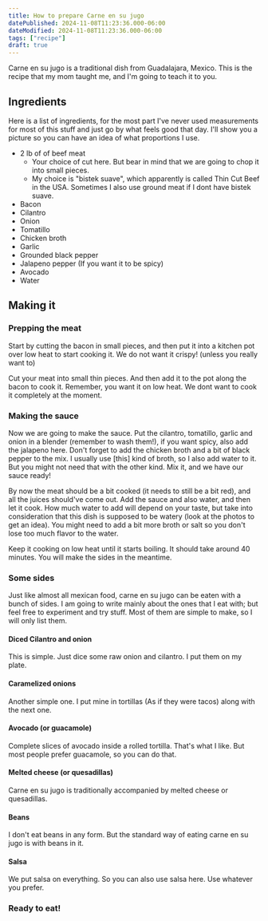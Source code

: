 ```yaml
---
title: How to prepare Carne en su jugo
datePublished: 2024-11-08T11:23:36.000-06:00
dateModified: 2024-11-08T11:23:36.000-06:00
tags: ["recipe"]
draft: true
---
```

Carne en su jugo is a traditional dish from Guadalajara, Mexico. This is the recipe that my mom taught me, and I'm going to teach it to you.

## Ingredients

Here is a list of ingredients, for the most part I've never used measurements for most of this stuff and just go by what feels good that day. I'll show you a picture so you can have an idea of what proportions I use.

-   2 lb of of beef meat
    -   Your choice of cut here. But bear in mind that we are going to chop it into small pieces.
    -   My choice is "bistek suave", which apparently is called Thin Cut Beef in the USA. Sometimes I also use ground meat if I dont have bistek suave.
-   Bacon
-   Cilantro
-   Onion
-   Tomatillo
-   Chicken broth
-   Garlic
-   Grounded black pepper
-   Jalapeno pepper (If you want it to be spicy)
-   Avocado
-   Water


## Making it


### Prepping the meat

Start by cutting the bacon in small pieces, and then put it into a kitchen pot over low heat to start cooking it. We do not want it crispy! (unless you really want to)

Cut your meat into small thin pieces. And then add it to the pot along the bacon to cook it. Remember, you want it on low heat. We dont want to cook it completely at the moment.


### Making the sauce

Now we are going to make the sauce. Put the cilantro, tomatillo, garlic and onion in a blender (remember to wash them!), if you want spicy, also add the jalapeno here. Don't forget to add the chicken broth and a bit of black pepper to the mix.
I usually use [this] kind of broth, so I also add water to it. But you might not need that with the other kind.
Mix it, and we have our sauce ready!

By now the meat should be a bit cooked (it needs to still be a bit red), and all the juices should've come out. Add the sauce and also water, and then let it cook.
How much water to add will depend on your taste, but take into consideration that this dish is supposed to be watery (look at the photos to get an idea). You might need to add a bit more broth or salt so you don't lose too much flavor to the water.

Keep it cooking on low heat until it starts boiling. It should take around 40 minutes. You will make the sides in the meantime.


### Some sides 

Just like almost all mexican food, carne en su jugo can be eaten with a bunch of sides. I am going to write mainly about the ones that I eat with; but feel free to experiment and try stuff. Most of them are simple to make, so I will only list them.

#### Diced Cilantro and onion

This is simple. Just dice some raw onion and cilantro. I put them on my plate.

#### Caramelized onions

Another simple one. I put mine in tortillas (As if they were tacos) along with the next one.

#### Avocado (or guacamole)

Complete slices of avocado inside a rolled tortilla. That's what I like. But most people prefer guacamole, so you can do that.

#### Melted cheese (or quesadillas)

Carne en su jugo is traditionally accompanied by melted cheese or quesadillas. 

#### Beans

I don't eat beans in any form. But the standard way of eating carne en su jugo is with beans in it.  

#### Salsa

We put salsa on everything. So you can also use salsa here. Use whatever you prefer.

### Ready to eat!

